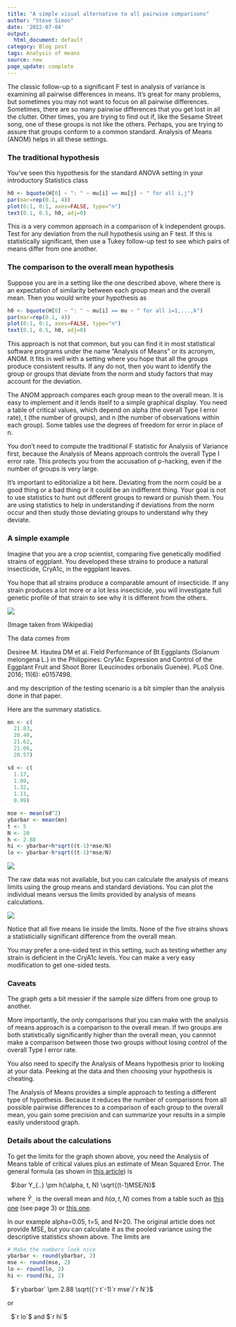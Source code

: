 ```yaml
---
title: "A simple visual alternative to all pairwise comparisons"
author: "Steve Simon"
date: '2022-07-04'
output:
  html_document: default
category: Blog post
tags: Analysis of means
source: new
page_update: complete
---
```


The classic follow-up to a significant F test in analysis of variance is examining all pairwise differences in means. It's great for many problems, but sometimes you may not want to focus on all pairwise differences. Sometimes, there are so many pairwise differences that you get lost in all the clutter. Other times, you are trying to find out if, like the Sesame Street song, one of these groups is not like the others. Perhaps, you are trying to assure that groups conform to a common standard. Analysis of Means (ANOM) helps in all these settings.

### The traditional hypothesis

You've seen this hypothesis for the standard ANOVA setting in your introductory Statistics class

```r
h0 <- bquote(H[0] ~ ": " ~ mu[i] == mu[j] ~ " for all i,j")
par(mar=rep(0.1, 4))
plot(0:1, 0:1, axes=FALSE, type="n")
text(0.1, 0.5, h0, adj=0)
```

This is a very common approach in a comparison of k independent groups. Test for any deviation from the null hypothesis using an F test. If this is statistically significant, then use a Tukey follow-up test to see which pairs of means differ from one another.

### The comparison to the overall mean hypothesis

Suppose you are in a setting like the one described above, where there is an expectation of similarity between each group mean and the overall mean. Then you would write your hypothesis as 

```r
h0 <- bquote(H[0] ~ ": " ~ mu[i] == mu ~ " for all i=1,...,k")
par(mar=rep(0.1, 4))
plot(0:1, 0:1, axes=FALSE, type="n")
text(0.1, 0.5, h0, adj=0)
```

This approach is not that common, but you can find it in most statistical software programs under the name "Analysis of Means" or its acronym, ANOM. It fits in well with a setting where you hope that all the groups produce consistent results. If any do not, then you want to identify the group or groups that deviate from the norm and study factors that may account for the deviation.

The ANOM approach compares each group mean to the overall mean. It is easy to implement and it lends itself to a simple graphical display. You need a table of critical values, which depend on alpha (the overall Type I error rate), t (the number of groups), and n (the number of observations within each group). Some tables use the degrees of freedom for error in place of n.

You don't need to compute the traditional F statistic for Analysis of Variance first, because the Analysis of Means approach controls the overall Type I error rate. This protects you from the accusation of p-hacking, even if the number of groups is very large.

It's important to editorialize a bit here. Deviating from the norm could be a good thing or a bad thing or it could be an indifferent thing. Your goal is not to use statistics to hunt out different groups to reward or punish them. You are using statistics to help in understanding if deviations from the norm occur and then study those deviating groups to understand why they deviate.

### A simple example

Imagine that you are a crop scientist, comparing five genetically modified strains of eggplant. You developed these strains to produce a natural insecticide, CryA1c, in the eggplant leaves. 

You hope that all strains produce a comparable amount of insecticide. If any strain produces a lot more or a lot less insecticide, you will investigate full genetic profile of that strain to see why it is different from the others.

![](http://www.pmean.com/new-images/22/analysis-of-means-00.png) 

(Image taken from Wikipedia)

The data comes from

Desiree M. Hautea DM et al. Field Performance of Bt Eggplants (Solanum melongena L.) in the Philippines: Cry1Ac Expression and Control of the Eggplant Fruit and Shoot Borer (Leucinodes orbonalis Guenée). PLoS One. 2016; 11(6): e0157498.

<!--- https://journals.plos.org/plosone/article?id=10.1371/journal.pone.0157498 --->

and my description of the testing scenario is a bit simpler than the analysis done in that paper.


Here are the summary statistics.

```r
mn <- c(
  21.83,
  20.40,
  21.62,
  21.06,
  20.57)

sd <- c(
  1.17,
  1.09,
  1.32,
  1.11,
  0.99)

mse <- mean(sd^2)
ybarbar <- mean(mn)
t <- 5
N <- 20
h <- 2.88
hi <- ybarbar+h*sqrt((t-1)*mse/N)
lo <- ybarbar-h*sqrt((t-1)*mse/N)
```  

![](http://www.pmean.com/new-images/22/analysis-of-means-01.png)  

The raw data was not available, but you can calculate the analysis of means limits using the group means and standard deviations. You can plot the individual means versus the limits provided by analysis of means calculations.

![](http://www.pmean.com/new-images/22/analysis-of-means-02.png)  

Notice that all five means lie inside the limits. None of the five strains shows a  statisticially significant difference from the overall mean.

You may prefer a one-sided test in this setting, such as testing whether any strain is deficient in the CryA1c levels. You can make a very easy modification to get one-sided tests.

### Caveats

The graph gets a bit messier if the sample size differs from one group to another.

More importantly, the only comparisons that you can make with the analysis of means approach is a comparison to the overall mean. If two groups are both statistically significantly higher than the overall mean, you cannnot make a comparison between those two groups without losing control of the overall Type I error rate.

You also need to specify the Analysis of Means hypothesis prior to looking at your data. Peeking at the data and then choosing your hypothesis is cheating.

The Analysis of Means provides a simple approach to testing a different type of hypothesis. Because it reduces the number of comparisons from all possible pairwise differences to a comparison of each group to the overall mean, you gain some precision and can summarize your results in a simple easily understood graph.

### Details about the calculations

To get the limits for the graph shown above, you need the Analysis of Means table of critical values plus an estimate of Mean Squared Error. The general formula (as shown in [this article][jay1]) is

$\ $ $\bar Y_{..} \pm h(\alpha, t, N) \sqrt{(t-1)MSE/N}$

where $\bar Y_{..}$ is the overall mean and $h(\alpha, t, N)$ comes from a table such as [this one][lev1] (see page 3) or [this one][sim3].

In our example alpha=0.05, t=5, and N=20. The original article does not provide MSE, but you can calculate it as the pooled variance using the descriptive statistics shown above. The limits are

```r
# Make the numbers look nice
ybarbar <- round(ybarbar, 2)
mse <- round(mse, 2)
lo <- round(lo, 2)
hi <- round(hi, 2)
```

$\ $ $`r ybarbar` \pm 2.88 \sqrt{(`r t`-1)`r mse`/`r N`}$

or

$\ $ $`r lo`$ and $`r hi`$

[jay1]: https://digitalcommons.pvamu.edu/cgi/viewcontent.cgi?article=1122&context=aam

[lev1]: https://wps.prenhall.com/wps/media/objects/9431/9657451/Ch_11/levine-smume6_topic_ANOM.pdf

[sim3]: http://www.pmean.com/07/AnomTable05Part1.html
